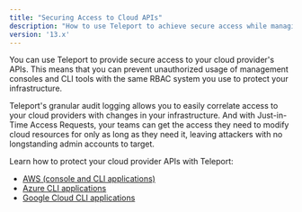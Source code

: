 ```yaml
---
title: "Securing Access to Cloud APIs"
description: "How to use Teleport to achieve secure access while managing your cloud-based infrastructure."
version: '13.x'
---
```


You can use Teleport to provide secure access to your cloud provider's APIs.
This means that you can prevent unauthorized usage of management consoles and
CLI tools with the same RBAC system you use to protect your infrastructure.

Teleport's granular audit logging allows you to easily correlate access to
your cloud providers with changes in your infrastructure. And with Just-in-Time
Access Requests, your teams can get the access they need to modify cloud
resources for only as long as they need it, leaving attackers with no
longstanding admin accounts to target.

Learn how to protect your cloud provider APIs with Teleport:

- [AWS (console and CLI applications)](/docs/ver/13.x/application-access/cloud-apis/aws-console)
- [Azure CLI applications](/docs/ver/13.x/application-access/cloud-apis/azure)
- [Google Cloud CLI applications](/docs/ver/13.x/application-access/cloud-apis/google-cloud)
